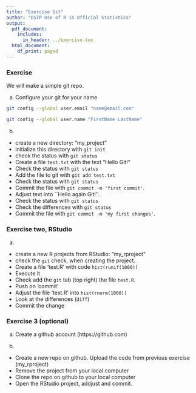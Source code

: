 ```yaml
---
title: "Exercise Git"
author: "ESTP Use of R in Official Statistics"
output:
  pdf_document:
    includes:
      in_header: ../exercise.tex
  html_document:
    df_print: paged
---
```


### Exercise

We will make a simple git repo.

a) Configure your git for your name

```sh
git config --global user.email "name@email.com"
```
```sh
git config --global user.name "FirstName LastName"
```


b) 
- create a new directory: "my_project"
- initialize this directory with `git init`
- check the status with `git status`
- Create a file ``test.txt`` with the text "Hello Git!"
- Check the status with `git status`
- Add the file to git with `git add test.txt`
- Check the status with `git status`
- Commit the file with `git commit -m 'first commit'`.
- Adjust text into ``Hello again Git!''.
- Check the status with `git status`
- Check the differences with `git status`
- Commit the file with `git commit -m 'my first changes'`.

### Exercise two, RStudio

a)

- create a new R projects from RStudio: "my_rproject"
- check the `git` check, when creating the project.
- Create a file 'test.R' with code `hist(runif(1000))`
- Execute it
- Check add the `git` tab (top right) the file `test.R`. 
- Push on 'commit'
- Adjust the file 'test.R' into `hist(rnorm(1000))`
- Look at the differences (`diff`)
- Commit the change
 
### Exercise 3 (optional)

a) Create a  github account (https://github.com)

b) 

- Create a new repo on github. Upload the code from previous exercise (my_rproject)
- Remove the project from your local computer
- Clone the repo on github to your local computer
- Open the RStudio project, addjust and commit.
